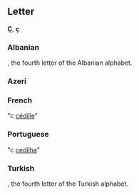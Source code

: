 ==Letter==
'''Ç''', '''ç'''

===Albanian===
{{IPAchar|"tʃə"}}, the fourth letter of the Albanian alphabet.

===Azeri===
{{IPAchar|"tʃe"}}

===French===
"c [[cédille]]"

===Portuguese===
"c [[cedilha]]"

===Turkish===
{{IPAchar|"tʃe"}}, the fourth letter of the Turkish alphabet.
